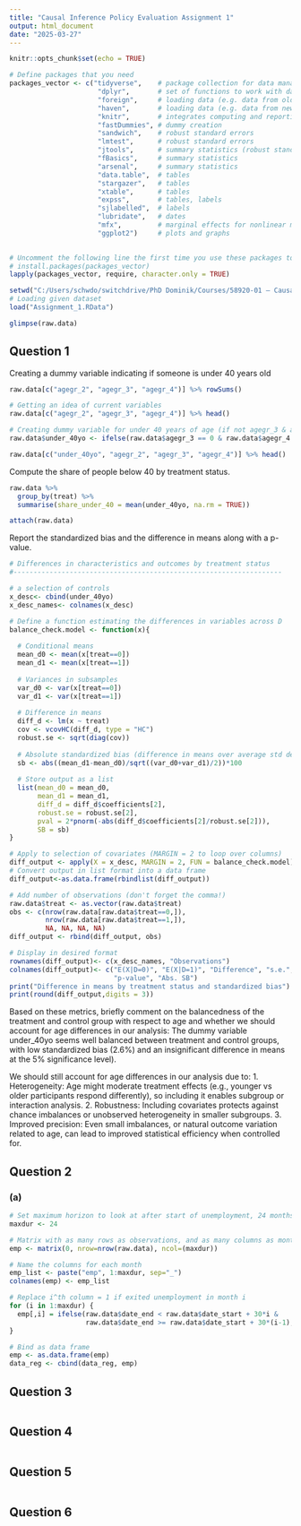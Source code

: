 ---
title: "Causal Inference Policy Evaluation Assignment 1"
output: html_document
date: "2025-03-27"
---

```{r setup, include=FALSE}
knitr::opts_chunk$set(echo = TRUE)
```

```{r}
# Define packages that you need
packages_vector <- c("tidyverse",    # package collection for data management 
                      "dplyr",       # set of functions to work with data 
                      "foreign",     # loading data (e.g. data from old Stata versions)
                      "haven",       # loading data (e.g. data from newer Stata versions)
                      "knitr",       # integrates computing and reporting
                      "fastDummies", # dummy creation
                      "sandwich",    # robust standard errors
                      "lmtest",      # robust standard errors
                      "jtools",      # summary statistics (robust standard errors)
                      "fBasics",     # summary statistics
                      "arsenal",     # summary statistics
                      "data.table",  # tables
                      "stargazer",   # tables
                      "xtable",      # tables
                      "expss",       # tables, labels 
                      "sjlabelled",  # labels
                      "lubridate",   # dates
                      "mfx",         # marginal effects for nonlinear models, e.g. probit 
                      "ggplot2")     # plots and graphs 
                     

# Uncomment the following line the first time you use these packages to install them
# install.packages(packages_vector)
lapply(packages_vector, require, character.only = TRUE) 
```


```{r}
setwd("C:/Users/schwdo/switchdrive/PhD Dominik/Courses/58920-01 – Causal Inference for Policy Evaluation/04_Assignments/Assignment_1")
# Loading given dataset
load("Assignment_1.RData")
```

```{r}
glimpse(raw.data)

```

## Question 1

Creating a dummy variable indicating if someone is under 40 years old

```{r}

raw.data[c("agegr_2", "agegr_3", "agegr_4")] %>% rowSums()

# Getting an idea of current variables
raw.data[c("agegr_2", "agegr_3", "agegr_4")] %>% head()

# Creating dummy variable for under 40 years of age (if not agegr_3 & agegr_4)
raw.data$under_40yo <- ifelse(raw.data$agegr_3 == 0 & raw.data$agegr_4 == 0, 1, 0)

raw.data[c("under_40yo", "agegr_2", "agegr_3", "agegr_4")] %>% head()
```

Compute the share of people below 40 by treatment status.
```{r}
raw.data %>%
  group_by(treat) %>%
  summarise(share_under_40 = mean(under_40yo, na.rm = TRUE))
```

```{r}
attach(raw.data)
```

Report the standardized bias and the difference in means along with a p-value.
```{r}
# Differences in characteristics and outcomes by treatment status
#-------------------------------------------------------------------

# a selection of controls
x_desc<- cbind(under_40yo)
x_desc_names<- colnames(x_desc)

# Define a function estimating the differences in variables across D
balance_check.model <- function(x){
  
  # Conditional means
  mean_d0 <- mean(x[treat==0])
  mean_d1 <- mean(x[treat==1])
  
  # Variances in subsamples
  var_d0 <- var(x[treat==0])
  var_d1 <- var(x[treat==1])
  
  # Difference in means
  diff_d <- lm(x ~ treat)
  cov <- vcovHC(diff_d, type = "HC")
  robust.se <- sqrt(diag(cov))
  
  # Absolute standardized bias (difference in means over average std dev - assuming similar size of the groups)
  sb <- abs((mean_d1-mean_d0)/sqrt((var_d0+var_d1)/2))*100
  
  # Store output as a list 
  list(mean_d0 = mean_d0, 
       mean_d1 = mean_d1,
       diff_d = diff_d$coefficients[2], 
       robust.se = robust.se[2], 
       pval = 2*pnorm(-abs(diff_d$coefficients[2]/robust.se[2])),
       SB = sb)             
}

# Apply to selection of covariates (MARGIN = 2 to loop over columns)
diff_output <- apply(X = x_desc, MARGIN = 2, FUN = balance_check.model)
# Convert output in list format into a data frame 
diff_output<-as.data.frame(rbindlist(diff_output))

# Add number of observations (don't forget the comma!)
raw.data$treat <- as.vector(raw.data$treat)
obs <- c(nrow(raw.data[raw.data$treat==0,]), 
         nrow(raw.data[raw.data$treat==1,]), 
         NA, NA, NA, NA)
diff_output <- rbind(diff_output, obs)

# Display in desired format
rownames(diff_output)<- c(x_desc_names, "Observations")
colnames(diff_output)<- c("E(X|D=0)", "E(X|D=1)", "Difference", "s.e.", 
                          "p-value", "Abs. SB")
print("Difference in means by treatment status and standardized bias")
print(round(diff_output,digits = 3))
```
Based on these metrics, briefly comment on the balancedness of the treatment
and control group with respect to age and whether we should account for age differences
in our analysis:
The dummy variable under_40yo seems well balanced between treatment and control groups, with low standardized bias (2.6%) and an insignificant difference in means at the 5% significance level).

We should still account for age differences in our analysis due to:
1. Heterogeneity: Age might moderate treatment effects (e.g., younger vs older participants respond differently), so including it enables subgroup or interaction analysis.
2. Robustness: Including covariates protects against chance imbalances or unobserved heterogeneity in smaller subgroups.
3. Improved precision: Even small imbalances, or natural outcome variation related to age, can lead to improved statistical efficiency when controlled for.

## Question 2
### (a)
```{r}

# Set maximum horizon to look at after start of unemployment, 24 months
maxdur <- 24

# Matrix with as many rows as observations, and as many columns as months in horizon 
emp <- matrix(0, nrow=nrow(raw.data), ncol=(maxdur))

# Name the columns for each month
emp_list <- paste("emp", 1:maxdur, sep="_")
colnames(emp) <- emp_list

# Replace i^th column = 1 if exited unemployment in month i
for (i in 1:maxdur) {
  emp[,i] = ifelse(raw.data$date_end < raw.data$date_start + 30*i & 
                   raw.data$date_end >= raw.data$date_start + 30*(i-1), 1, 0)
}

# Bind as data frame
emp <- as.data.frame(emp)
data_reg <- cbind(data_reg, emp)

```


## Question 3
```{r}

```

## Question 4
```{r}

```


## Question 5
```{r}

```


## Question 6
```{r}

```
